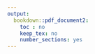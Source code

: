 ```yaml
---
output:
  bookdown::pdf_document2:
    toc : no
    keep_tex: no
    number_sections: yes
---
```


<!-- Note this section is Required -->

\thispagestyle{empty}
\begin{singlespace} 
\begin{center}

\Huge

\textbf{Major sources of variation in placental DNA methylation}

\Large

\vspace{8mm}

by

\vspace{8mm}

\huge

Victor Yuan

\Large

\vspace{8mm}

B.Sc., Concordia University, 2021

\vspace{10mm}

A DISSERTATION SUBMITTED IN PARTIAL FULFILLMENT OF THE REQUIREMENTS FOR THE DEGREE OF

\vspace{5mm}

DOCTOR OF PHILOSOPHY

\vspace{5mm}
in

\vspace{5mm}

THE FACULTY OF GRADUATE AND POSTDOCTORAL STUDIES

\vspace{5mm}

(Genome Sciences and Technology)

\vspace{5mm}

THE UNIVERSITY OF BRITISH COLUMBIA

\vspace{5mm}

(Vancouver)

\vspace{6mm}

December 2021

© Victor Yuan, 2021

\end{center}
\end{singlespace}
\normalsize
\clearpage
